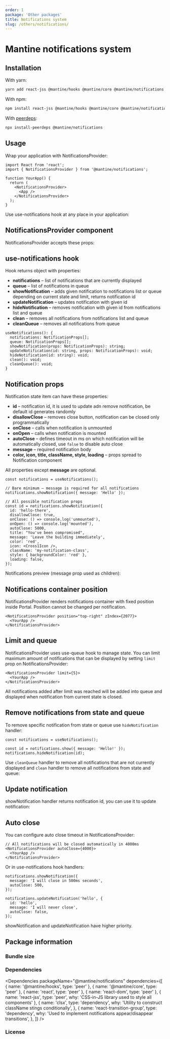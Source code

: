 ```yaml
---
order: 1
package: 'Other packages'
title: Notifications system
slug: /others/notifications/
---
```



# Mantine notifications system

<NotificationsRootDemo />

## Installation

With yarn:

```sh
yarn add react-jss @mantine/hooks @mantine/core @mantine/notifications
```

With npm:

```sh
npm install react-jss @mantine/hooks @mantine/core @mantine/notifications
```

With [peerdeps](https://www.npmjs.com/package/install-peerdeps):

```sh
npx install-peerdeps @mantine/notifications
```

## Usage

Wrap your application with NotificationsProvider:

```tsx
import React from 'react';
import { NotificationsProvider } from '@mantine/notifications';

function YourApp() {
  return (
    <NotificationsProvider>
      <App />
    </NotificationsProvider>
  );
}
```

Use use-notifications hook at any place in your application:

<NotificationsBaseDemo />

## NotificationsProvider component

NotificationsProvider accepts these props:

<PropsTable component="NotificationsProvider" />

## use-notifications hook

Hook returns object with properties:

- **notifications** – list of notifications that are currently displayed
- **queue** – list of notifications in queue
- **showNotification** – adds given notification to notifications list or queue depending on current state and limit, returns notification id
- **updateNotification** – updates notification with given id
- **hideNotification** – removes notification with given id from notifications list and queue
- **clean** – removes all notifications from notifications list and queue
- **cleanQueue** – removes all notifications from queue

```tsx
useNotifications(): {
  notifications: NotificationProps[];
  queue: NotificationProps[];
  showNotification(props: NotificationProps): string;
  updateNotification(id: string, props: NotificationProps): void;
  hideNotification(id: string): void;
  clean(): void;
  cleanQueue(): void;
}
```

## Notification props

Notification state item can have these properties:

- **id** – notification id, it is used to update adn remove notification, be default id generates randomly
- **disallowClose** – removes close button, notification can be closed only programmatically
- **onClose** – calls when notification is unmounted
- **onOpen** – calls when notification is mounted
- **autoClose** – defines timeout in ms on which notification will be automatically closed, use `false` to disable auto close
- **message** – required notification body
- **color, icon, title, className, style, loading** – props spread to <GatsbyLink to="/core/notification">Notification</GatsbyLink> component

All properties except **message** are optional.

```tsx
const notifications = useNotifications();

// Bare minimum – message is required for all notifications
notifications.showNotification({ message: 'Hello' });

// All possible notification props
const id = notifications.showNotification({
  id: 'hello-there',
  disallowClose: true,
  onClose: () => console.log('unmounted'),
  onOpen: () => console.log('mounted'),
  autoClose: 5000,
  title: "You've been compromised",
  message: 'Leave the building immediately',
  color: 'red',
  icon: <Cross1Icon />,
  className: 'my-notification-class',
  style: { backgroundColor: 'red' },
  loading: false,
});
```

Notifications preview (message prop used as children):

<NotificationConfigurator noCode />

## Notifications container position

NotificationsProvider renders notifications container with fixed position inside <GatsbyLink to="/core/portal">Portal</GatsbyLink>.
Position cannot be changed per notification.

```tsx
<NotificationsProvider position="top-right" zIndex={2077}>
  <YourApp />
</NotificationsProvider>
```

## Limit and queue

NotificationsProvider uses <GatsbyLink to="/hooks/use-queue">use-queue</GatsbyLink> hook to manage state.
You can limit maximum amount of notifications that can be displayed by setting
`limit` prop on NotificationsProvider:

```tsx
<NotificationsProvider limit={5}>
  <YourApp />
</NotificationsProvider>
```

All notifications added after limit was reached will be added into queue
and displayed when notification from current state is closed.

<NotificationsLimitDemo />

## Remove notifications from state and queue

To remove specific notification from state or queue use `hideNotification` handler:

```tsx
const notifications = useNotifications();

const id = notifications.show({ message: 'Hello!' });
notifications.hideNotification(id);
```

Use `cleanQueue` handler to remove all notifications that are not currently displayed and
`clean` handler to remove all notifications from state and queue:

<NotificationsCleanDemo />

## Update notification

showNotification handler returns notification id, you can use it to update notification:

<NotificationsUpdateDemo />

## Auto close

You can configure auto close timeout in NotificationsProvider:

```tsx
// All notifications will be closed automatically in 4000ms
<NotificationsProvider autoClose={4000}>
  <YourApp />
</NotificationsProvider>
```

Or in use-notifications hook handlers:

```tsx
notifications.showNotification({
  message: 'I will close in 500ms seconds',
  autoClose: 500,
});

notifications.updateNotification('hello', {
  id: 'hello',
  message: 'I will never close',
  autoClose: false,
});
```

showNotification and updateNotification have higher priority.

<NotificationsAutoCloseDemo />

## Package information

### Bundle size

<BundleSize packageName="@mantine/notifications" />

### Dependencies

<Dependencies
  packageName="@mantine/notifications"
  dependencies={[
    { name: '@mantine/hooks', type: 'peer' },
    { name: '@mantine/core', type: 'peer' },
    { name: 'react', type: 'peer' },
    { name: 'react-dom', type: 'peer' },
    { name: 'react-jss', type: 'peer', why: 'CSS-in-JS library used to style all components' },
    {
      name: 'clsx',
      type: 'dependency',
      why: 'Utility to construct className stings conditionally',
    },
    {
      name: 'react-transition-group',
      type: 'dependency',
      why: 'Used to implement notifications appear/disappear transitions',
    },
  ]}
/>

### License

<License />
